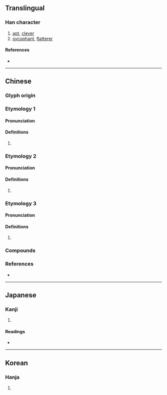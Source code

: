 {{character info}}
==Translingual==

===Han character===
{{Han char|rn=38|rad=女|as=13|sn=16|four=46432|canj=VWLV|ids=⿰女睘}}

# [[apt]], [[clever]]
# [[sycophant]], [[flatterer]]

====References====
* {{Han ref|kx=0272.170|dkj=06782|dj=0540.170|hdz=21083.240|uh=5B1B|ud=23323|bh=E953|bd=59731}}

----

==Chinese==
{{zh-forms}}

===Glyph origin===
{{Han etym}}

===Etymology 1===

====Pronunciation====
{{zh-pron
|m=huán
|c=waan4
|mc=
|oc=
|cat=
}}
{{attn|ltc}}{{attn|och|Middle+Old Chinese needs to be distributed}}

====Definitions====
{{zh-hanzi}}

# {{rfdef|zh}}

===Etymology 2===

====Pronunciation====
{{zh-pron
|m=xuān
|c=hyun1
|mc=
|oc=
|cat=
}}

====Definitions====
{{zh-hanzi}}

# {{rfdef|zh}}

===Etymology 3===

====Pronunciation====
{{zh-pron
|m=qíng
|c=king4
|mc=
|oc=
|cat=
}}

====Definitions====
{{zh-hanzi}}

# {{rfdef|zh}}

===Compounds===
{{zh-der|嬛佞|嫏嬛福地|便嬛|嬛嬛|婭嬛|嫏嬛|瑯嬛記}}

===References===
* {{R:yue:Hanzi}}

----

==Japanese==

===Kanji===
{{ja-kanji|grade=|rs=女13}}

# {{rfdef|ja|sort=女13}}

====Readings====
* {{ja-readings|on=けん,けい,ぎょう|kun=かたい}}

----

==Korean==

===Hanja===
{{ko-hanja|hangeul=현|rv=hyeon|mr=hyŏn}}

# {{rfdef|ko|sort=女13}}
